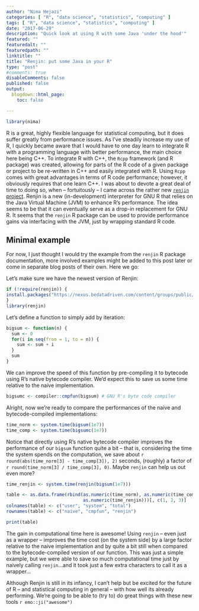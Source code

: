```yaml
---
author: "Nima Hejazi"
categories: [ "R", "data science", "statistics", "computing" ]
tags: [ "R", "data science", "statistics", "computing" ]
date: "2017-06-29"
description: "Quick look at using R with some Java 'under the hood'"
featured: ""
featuredalt: ""
featuredpath: ""
linktitle: ""
title: "Renjin: put some Java in your R"
type: "post"
#comments: true
disableComments: false
published: false
output:
  blogdown::html_page:
    toc: false

---
```


```r
library(nima)
```

R is a great, highly flexible language for statistical computing, but it does
suffer greatly from performance issues. As I've steadily increase my use of R, I
quickly became aware that I would have to one day learn to integrate R with a
programming language with better performance, the main choice here being C++. To
integrate R with C++, the `Rcpp` framework (and R package) was created, allowing
for parts of the R code of a given package or project to be re-written in C++
and easily integrated with R. Using `Rcpp` comes with great advantages in terms
of R code performance; however, it obviously requires that one learn C++. I was
about to devote a great deal of time to doing so, when -- fortuitously -- I came
across the rather new [`renjin` project](http://www.renjin.org/). Renjin is a
new (in-development) interpreter for GNU R that relies on the Java Virtual
Machine (JVM) to enhance R's performance. The idea seems to be that it can
eventually serve as a drop-in replacement for GNU R. It seems that the `renjin`
R package can be used to provide performance gains via interfacing with the JVM,
just by wrapping standard R code.

## Minimal example

For now, I just thought I would try the example from the `renjin` R package
documentation, more involved examples might be added to this post later or come
in separate blog posts of their own. Here we go:

Let's make sure we have the newest version of Renjin:

```r
if (!require(renjin)) {
install.packages("https://nexus.bedatadriven.com/content/groups/public/org/renjin/renjin-gnur-package/0.8.2404/renjin-gnur-package-0.8.2404.tar.gz")
}
library(renjin)
```

Let's define a function to simply add by iteration:

```r
bigsum <- function(n) {
  sum <- 0
  for(i in seq(from = 1, to = n)) {
    sum <- sum + i
  }
  sum
}
```

We can improve the speed of this function by pre-compiling it to bytecode using
R's native bytecode compiler. We'd expect this to save us some time relative to
the naive implementation.

```r
bigsumc <- compiler::cmpfun(bigsum) # GNU R's byte code compiler
```

Alright, now we're ready to compare the performances of the naive and
bytecode-compiled implementations:

```r
time_norm <- system.time(bigsum(1e7))
time_comp <- system.time(bigsumc(1e7))
```

Notice that directly using R's native bytecode compiler improves the performance
of our `bigsum` function quite a bit -- that is, considering the time the system
spends on the computation, we save about
`r round(abs(time_norm[3] - time_comp[3]), 2)` seconds, (roughly) a factor of
`r round(time_norm[3] / time_comp[3], 0)`. Maybe `renjin` can help us out even
more?

```r
time_renjin <- system.time(renjin(bigsum(1e7)))
```

```r
table <- as.data.frame(rbind(as.numeric(time_norm), as.numeric(time_comp),
                             as.numeric(time_renjin)))[, c(1, 2, 3)]
colnames(table) <- c("user", "system", "total")
rownames(table) <- c("naive", "cmpfun", "renjin")
```

```r
print(table)
```

The gain in computational time here is awesome! Using `renjin` -- even just as a
wrapper -- improves the time cost (on the system side) by a large factor
relative to the naive implementation and by quite a bit still when compared to
the bytecode-compiled version of our function. This was just a simple example,
but we were able to save so much computational time just by naively calling
`renjin`...and it took just a few extra characters to call it as a wrapper...

Although Renjin is still in its infancy, I can't help but be excited for the
future of R -- and statistical computing in general -- with how well its already
performing. We're going to be able to (try to) do great things with these new
tools `r emo::ji("awesome")`

